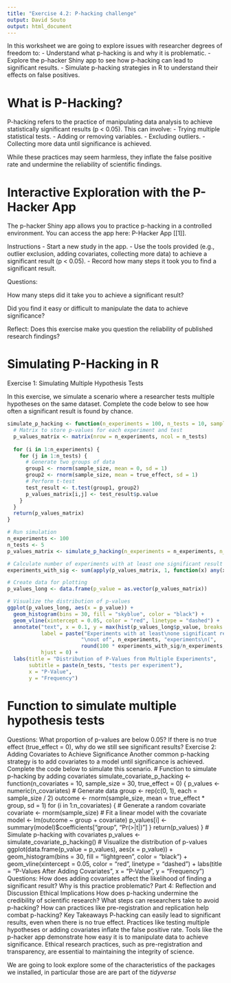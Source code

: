```yaml
---
title: "Exercise 4.2: P-hacking challenge"
output: David Souto
output: html_document
---
```


In this worksheet we are going to explore issues with researcher degrees of freedom to:
- Understand what p-hacking is and why it is problematic.
- Explore the p-hacker Shiny app to see how p-hacking can lead to significant results.
- Simulate p-hacking strategies in R to understand their effects on false positives.

# What is P-Hacking?

P-hacking refers to the practice of manipulating data analysis to achieve statistically significant results (p < 0.05). This can involve:
- Trying multiple statistical tests.
- Adding or removing variables.
- Excluding outliers.
- Collecting more data until significance is achieved.

While these practices may seem harmless, they inflate the false positive rate and undermine the reliability of scientific findings.

# Interactive Exploration with the P-Hacker App

The p-hacker Shiny app allows you to practice p-hacking in a controlled environment. You can access the app here: P-Hacker App [[1]].

Instructions
- Start a new study in the app.
- Use the tools provided (e.g., outlier exclusion, adding covariates, collecting more data) to achieve a significant result (p < 0.05).
- Record how many steps it took you to find a significant result.

Questions:

How many steps did it take you to achieve a significant result?

Did you find it easy or difficult to manipulate the data to achieve significance?

Reflect: Does this exercise make you question the reliability of published research findings?

# Simulating P-Hacking in R

Exercise 1: Simulating Multiple Hypothesis Tests

In this exercise, we simulate a scenario where a researcher tests multiple hypotheses on the same dataset. Complete the code below to see how often a significant result is found by chance.

```r
simulate_p_hacking <- function(n_experiments = 100, n_tests = 10, sample_size = 30, true_effect = 0) {
  # Matrix to store p-values for each experiment and test
  p_values_matrix <- matrix(nrow = n_experiments, ncol = n_tests)
  
  for (i in 1:n_experiments) {
    for (j in 1:n_tests) {
      # Generate two groups of data
      group1 <- rnorm(sample_size, mean = 0, sd = 1)
      group2 <- rnorm(sample_size, mean = true_effect, sd = 1)
      # Perform t-test
      test_result <- t.test(group1, group2)
      p_values_matrix[i,j] <- test_result$p.value
    }
  }
  return(p_values_matrix)
}

# Run simulation
n_experiments <- 100
n_tests <- 5
p_values_matrix <- simulate_p_hacking(n_experiments = n_experiments, n_tests = n_tests)

# Calculate number of experiments with at least one significant result
experiments_with_sig <- sum(apply(p_values_matrix, 1, function(x) any(x < 0.05)))

# Create data for plotting
p_values_long <- data.frame(p_value = as.vector(p_values_matrix))

# Visualize the distribution of p-values
ggplot(p_values_long, aes(x = p_value)) +
  geom_histogram(bins = 30, fill = "skyblue", color = "black") +
  geom_vline(xintercept = 0.05, color = "red", linetype = "dashed") +
  annotate("text", x = 0.1, y = max(hist(p_values_long$p_value, breaks = 30, plot = FALSE)$counts),
           label = paste("Experiments with at least\none significant result:", experiments_with_sig,
                        "\nout of", n_experiments, "experiments\n(",
                        round(100 * experiments_with_sig/n_experiments, 1), "%)"),
           hjust = 0) +
  labs(title = "Distribution of P-Values from Multiple Experiments",
       subtitle = paste(n_tests, "tests per experiment"),
       x = "P-Value",
       y = "Frequency")
```

# Function to simulate multiple hypothesis tests 

Questions:
What proportion of p-values are below 0.05?
If there is no true effect (true_effect = 0), why do we still see significant results?
Exercise 2: Adding Covariates to Achieve Significance
Another common p-hacking strategy is to add covariates to a model until significance is achieved. Complete the code below to simulate this scenario.
# Function to simulate p-hacking by adding covariates simulate_covariate_p_hacking <- function(n_covariates = 10, sample_size = 30, true_effect = 0) { p_values <- numeric(n_covariates) # Generate data group <- rep(c(0, 1), each = sample_size / 2) outcome <- rnorm(sample_size, mean = true_effect * group, sd = 1) for (i in 1:n_covariates) { # Generate a random covariate covariate <- rnorm(sample_size) # Fit a linear model with the covariate model <- lm(outcome ~ group + covariate) p_values[i] <- summary(model)$coefficients["group", "Pr(>|t|)"] } return(p_values) } # Simulate p-hacking with covariates p_values <- simulate_covariate_p_hacking() # Visualize the distribution of p-values ggplot(data.frame(p_value = p_values), aes(x = p_value)) + geom_histogram(bins = 30, fill = "lightgreen", color = "black") + geom_vline(xintercept = 0.05, color = "red", linetype = "dashed") + labs(title = "P-Values After Adding Covariates", x = "P-Value", y = "Frequency")
Questions:
How does adding covariates affect the likelihood of finding a significant result?
Why is this practice problematic?
Part 4: Reflection and Discussion
Ethical Implications
How does p-hacking undermine the credibility of scientific research?
What steps can researchers take to avoid p-hacking?
How can practices like pre-registration and replication help combat p-hacking?
Key Takeaways
P-hacking can easily lead to significant results, even when there is no true effect.
Practices like testing multiple hypotheses or adding covariates inflate the false positive rate.
Tools like the p-hacker app demonstrate how easy it is to manipulate data to achieve significance.
Ethical research practices, such as pre-registration and transparency, are essential to maintaining the integrity of science.

We are going to look explore some of the characteristics of the packages we installed, in particular those are are part of the *tidyverse*
